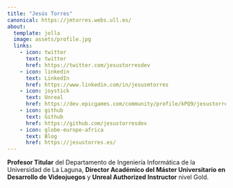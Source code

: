 ```yaml
---
title: "Jesús Torres"
canonical: https://jmtorres.webs.ull.es/
about: 
  template: jolla
  image: assets/profile.jpg
  links:
    - icon: twitter
      text: twitter
      href: https://twitter.com/jesustorresdev
    - icon: linkedin
      text: LinkedIn
      href: https://www.linkedin.com/in/jesusmtorres
    - icon: joystick
      text: Unreal
      href: https://dev.epicgames.com/community/profile/kPQ9/jesustorresdev
    - icon: github
      text: Github
      href: https://github.com/jesustorresdev
    - icon: globe-europe-africa
      text: Blog
      href: https://jesustorres.es/
---
```


**Profesor Titular** del Departamento de Ingeniería Informática de la Universidad de La Laguna, **Director Académico del Máster Universitario en Desarrollo de Videojuegos** y **Unreal Authorized Instructor** nivel Gold.